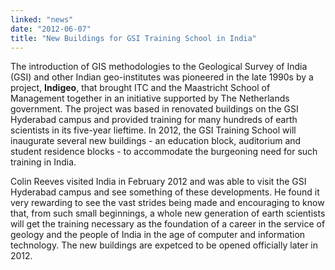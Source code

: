 ```yaml
---
linked: "news"
date: "2012-06-07"
title: "New Buildings for GSI Training School in India"
---
```


The introduction of GIS methodologies to the Geological Survey of India (GSI)
and other Indian  geo-institutes was pioneered in the late 1990s by a project,
__Indigeo__, that brought ITC and the  Maastricht School of Management together in
an initiative supported by The Netherlands  government. The project was based in
renovated buildings on the GSI Hyderabad campus and  provided training for many
hundreds of earth scientists in its five-year lieftime. In 2012, the GSI
Training School will inaugurate several new buildings - an education block,
auditorium and student  residence blocks - to accommodate the burgeoning need
for such training in India. 

Colin Reeves visited India in February 2012 and was able to visit the GSI
Hyderabad campus and  see something of these developments. He found it very
rewarding to see the vast strides being  made and encouraging to know that, from
such small beginnings, a whole new generation of earth  scientists will get the
training necessary as the foundation of a career in the service of geology and
the people of India in the age of computer and information technology. The new
buildings are  expetced to be opened officially later in 2012. 

<PublishDate />
